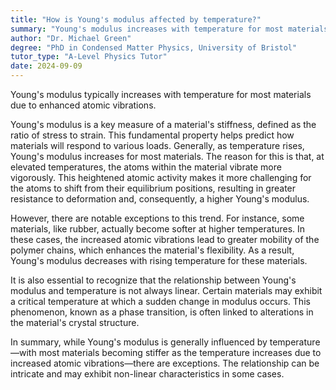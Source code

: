 ```yaml
---
title: "How is Young's modulus affected by temperature?"
summary: "Young's modulus increases with temperature for most materials due to increased atomic vibrations."
author: "Dr. Michael Green"
degree: "PhD in Condensed Matter Physics, University of Bristol"
tutor_type: "A-Level Physics Tutor"
date: 2024-09-09
---
```


Young's modulus typically increases with temperature for most materials due to enhanced atomic vibrations.

Young's modulus is a key measure of a material's stiffness, defined as the ratio of stress to strain. This fundamental property helps predict how materials will respond to various loads. Generally, as temperature rises, Young's modulus increases for most materials. The reason for this is that, at elevated temperatures, the atoms within the material vibrate more vigorously. This heightened atomic activity makes it more challenging for the atoms to shift from their equilibrium positions, resulting in greater resistance to deformation and, consequently, a higher Young's modulus.

However, there are notable exceptions to this trend. For instance, some materials, like rubber, actually become softer at higher temperatures. In these cases, the increased atomic vibrations lead to greater mobility of the polymer chains, which enhances the material's flexibility. As a result, Young's modulus decreases with rising temperature for these materials.

It is also essential to recognize that the relationship between Young's modulus and temperature is not always linear. Certain materials may exhibit a critical temperature at which a sudden change in modulus occurs. This phenomenon, known as a phase transition, is often linked to alterations in the material's crystal structure.

In summary, while Young's modulus is generally influenced by temperature—with most materials becoming stiffer as the temperature increases due to increased atomic vibrations—there are exceptions. The relationship can be intricate and may exhibit non-linear characteristics in some cases.
    